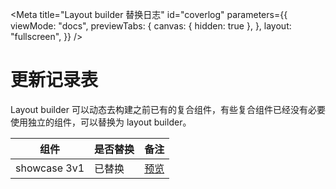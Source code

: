 
<Meta
  title="Layout builder 替换日志"
  id="coverlog"
  parameters={{
    viewMode: "docs",
    previewTabs: {
      canvas: { hidden: true },
    },
    layout: "fullscreen",
  }}
/>

# 更新记录表

Layout builder 可以动态去构建之前已有的复合组件，有些复合组件已经没有必要使用独立的组件，可以替换为 layout builder。

| 组件         | 是否替换 | 备注                                    |
| ------------ | -------- | --------------------------------------- |
| showcase 3v1 | 已替换   | [预览](https://builder.design/node/474) |
